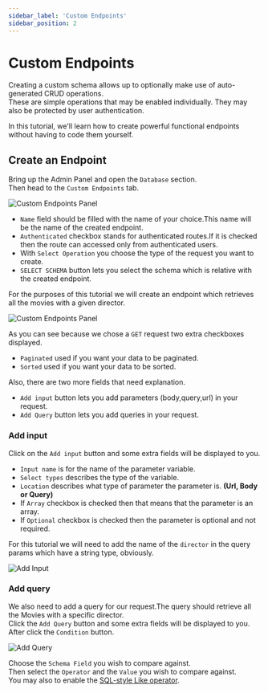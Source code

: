 ```yaml
---
sidebar_label: 'Custom Endpoints'
sidebar_position: 2
---
```


# Custom Endpoints

[//]: # (TODO: v0.14.0 UI is currently broken, update this section + screens once fixed)

Creating a custom schema allows up to optionally make use of auto-generated CRUD operations.<br />
These are simple operations that may be enabled individually. They may also be protected by user authentication.

In this tutorial, we'll learn how to create powerful functional endpoints without having to code them yourself.

## Create an Endpoint

Bring up the Admin Panel and open the `Database` section.<br />
Then head to the `Custom Endpoints` tab.

![Custom Endpoints Panel](/v0.15/first_app/custom_endpoints_panel.png)

- `Name` field should be filled with the name of your choice.This name will be the name of the created endpoint.
- `Authenticated` checkbox stands for authenticated routes.If it is checked then the route can accessed only from authenticated users.
- With `Select Operation` you choose the type of the request you want to create.
- `SELECT SCHEMA` button lets you select the schema which is relative with the created endpoint.

For the purposes of this tutorial we will create an endpoint which retrieves all the movies with a given director.<br />

![Custom Endpoints Panel](/v0.15/first_app/SomeEndpoint.png)

As you can see because we chose a `GET` request two extra checkboxes displayed.<br />

- `Paginated` used if you want your data to be paginated.
- `Sorted` used if you want your data to be sorted.

Also, there are two more fields that need explanation.

- `Add input` button lets you add parameters (body,query,url) in your request.
- `Add Query` button lets you add queries in your request.

### Add input
Click on the `Add input` button and some extra fields will be displayed to you.
- `Input name` is for the name of the parameter variable.
- `Select types` describes the type of the variable.
- `Location` describes what type of parameter the parameter is. **(Url, Body or Query)**
- If `Array` checkbox is checked then that means that the parameter is an array.
- If `Optional` checkbox is checked then the parameter is optional and not required.

For this tutorial we will need to add the name of the `director` in the query params which have a string type, obviously.<br />

![Add Input](/v0.15/first_app/add_input.png)

### Add query
We also need  to add a query for our request.The query should retrieve all the Movies with a specific director.<br />
Click the `Add Query` button and some extra fields will be displayed to you.
After click the `Condition` button.

![Add Query](/v0.15/first_app/add_condition.png)

Choose the `Schema Field` you wish to compare against.<br />
Then select the `Operator` and the `Value` you wish to compare against.<br />
You may also to enable the [SQL-style Like operator](https://www.w3schools.com/sql/sql_like.asp).
